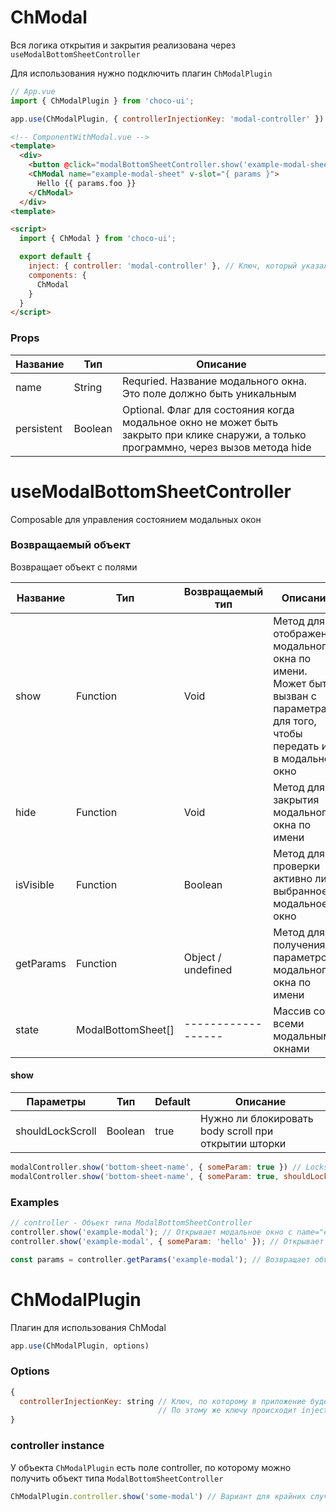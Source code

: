 
<Meta title="ChModal/README" />

# ChModal

Вся логика открытия и закрытия реализована через `useModalBottomSheetController`

Для использования нужно подключить плагин `ChModalPlugin`

```js
// App.vue
import { ChModalPlugin } from 'choco-ui';

app.use(ChModalPlugin, { controllerInjectionKey: 'modal-controller' }) // Это ключ, по которому происходит provide объекта типа ModalBottomSheetController
```

```html
<!-- ComponentWithModal.vue -->
<template>
  <div>
    <button @click="modalBottomSheetController.show('example-modal-sheet', { foo: 'bar'})">Открыть Modal</button>
    <ChModal name="example-modal-sheet" v-slot="{ params }">
      Hello {{ params.foo }}
    </ChModal>
  </div>
<template>

<script>
  import { ChModal } from 'choco-ui';

  export default {
    inject: { controller: 'modal-controller' }, // Ключ, который указали при использовании плагина
    components: {
      ChModal
    }
  }
</script>
```

### Props
| Название      | Тип                  | Описание                                                                                                                                |
|---------------|----------------------|-----------------------------------------------------------------------------------------------------------------------------------------|
| name          | String               | Requried. Название модального окна. Это поле должно быть уникальным                                                                     |
| persistent    | Boolean              | Optional. Флаг для состояния когда модальное окно не может быть закрыто при клике снаружи, а только программно, через вызов метода hide |


# useModalBottomSheetController

Composable для управления состоянием модальных окон

### Возвращаемый объект

Возвращает объект с полями

| Название      | Тип                  | Возвращаемый тип   | Описание                                                                                                                     |
|---------------|----------------------|--------------------|------------------------------------------------------------------------------------------------------------------------------|
| show          | Function             | Void               | Метод для отображения модального окна по имени. Может быть вызван с параметрами для того, чтобы передать их в модальное окно |
| hide          | Function             | Void               | Метод для закрытия модального окна по имени                                                                                  |
| isVisible     | Function             | Boolean            | Метод для проверки активно ли выбранное модальное окно                                                                       |
| getParams     | Function             | Object / undefined | Метод для получения параметров модального окна по имени                                                                      |
| state         | ModalBottomSheet[]   | ------------------ | Массив со всеми модальными окнами                                                                                            |


#### show

| Параметры        | Тип     | Default     | Описание                                                                                                                     |
|------------------|---------|-------------|------------------------------------------------------|
| shouldLockScroll | Boolean | true        | Нужно ли блокировать body scroll при открытии шторки |

```js
modalController.show('bottom-sheet-name', { someParam: true }) // Locks body scroll by default
modalController.show('bottom-sheet-name', { someParam: true, shouldLockScroll: false }) // Do not lock body scroll
```

### Examples

```js
// controller - Объект типа ModalBottomSheetController
controller.show('example-modal'); // Открывает модальное окно с name="example-modal"
controller.show('example-modal', { someParam: 'hello' }); // Открывает модальное окно и передает параметры

const params = controller.getParams('example-modal'); // Возвращает объект с параметрами, которые передали при открытии модального окна
```

# ChModalPlugin

Плагин для использования ChModal

```js
app.use(ChModalPlugin, options)
```

### Options

```js
{
  controllerInjectionKey: string // Ключ, по которому в приложение будет сделан provide контроллера типа ModalBottomSheetController
                                 // По этому же ключу происходит inject контроллера
}
```

### controller instance

У объекта `ChModalPlugin` есть поле controller, по которому можно получить объект типа `ModalBottomSheetController`

```js
ChModalPlugin.controller.show('some-modal') // Вариант для крайних случаев. Предпочтительнее использовать контроллер из inject
```
